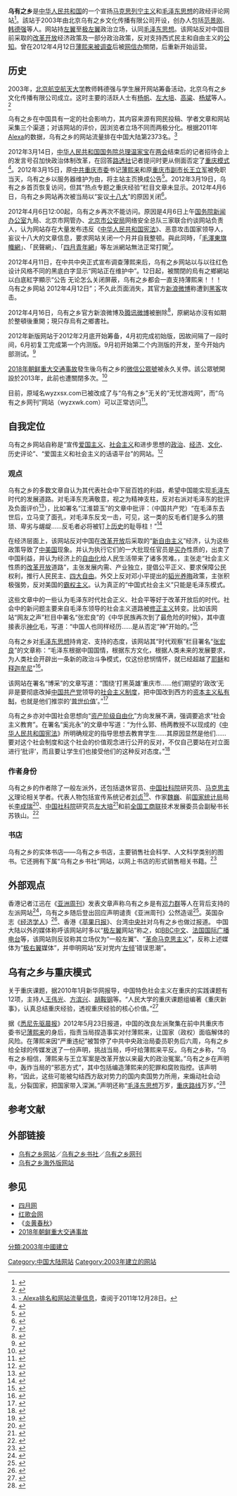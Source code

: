 {{Otheruses|subject=中國的一個政治網站|other=「烏有之鄉」的本義|乌托邦}}
{{Infobox Newspaper
| name                = 乌有之乡/乌有之乡网刊
| caption             = 
| type                = 政经评论网站
| format              = 
| owners              = 北京乌有之乡文化传播有限公司
| publisher           = 
| editor              = 
| founder             = [[韩德强|韩德强]]、范景刚
| chiefeditor         = 范景刚
| assoceditor         = 
| staff               =
| foundation          = 
| ceased publication  = 
| political           = [[左翼|泛左翼]]<br>'''主流：'''<br>[[共产主义|共产主义]]<br>[[马克思列宁主义|马克思列宁主义]]<br>[[毛泽东思想|毛泽东思想]]<br>[[反帝国主义|反帝国主义]]<br>[[反资本主义|反资本主义]]<br>反[[新自由主义|新自由主义]]<ref>{{Cite web |url=http://www.wyzxwk.com/Article/yulun/2021/08/439228.html |title=唯有奉陪到底：因主席像章风波，我被国际知名极右派反动媒体点了名 |accessdate=2021-08-05 |dead-url=no |archive-date=2021-08-10 |archive-url=https://web.archive.org/web/20210810134842/http://www.wyzxwk.com/Article/yulun/2021/08/439228.html }}</ref><br>[[左翼民族主义|左翼民族主义]]<br/>[[改良主义|改良主义]]<br/>'''少数''':<br/>[[马列毛主义|马列毛主义]]<br/>[[革命社会主义|革命社会主义]]<br/>[[中国特色社会主义|中国特色社会主义]]<br/>[[反斯大林主义左翼|反斯大林主义左翼]]
| language            = [[简体中文|简体中文]]
| price               = 
| circulation         = 
| ISSN                = 
| website             = http://www.wyzxwk.com
}}

'''乌有之乡'''是[[中华人民共和国|中华人民共和国]]的一个宣扬[[马克思列宁主义|马克思列宁主义]]和[[毛泽东思想|毛泽东思想]]的政经评论网站<ref name="秦晉">{{cite book|author=秦晉|title=求索與守望：中國民運江湖回望錄|url=http://books.google.com/books?id=Oiu-RLPiq5AC&pg=PT151|accessdate=2012-12-24|publisher=秀威資訊科技股份有限公司|ISBN=978-986-5915-24-7|pages=151–2|archive-date=2014-01-02|archive-url=https://web.archive.org/web/20140102164103/http://books.google.com/books?id=Oiu-RLPiq5AC&pg=PT151|dead-url=no|date=2012-11-01}}</ref>。該站于2003年由北京乌有之乡文化传播有限公司开设，创办人包括[[范景刚|范景刚]]、[[韩德强|韩德强]]等人。网站持[[左翼|左翼]]至[[极左翼|极左翼]]政治立场，认同[[毛泽东思想|毛泽东思想]]。该网站反对中国目前采取的[[改革开放|改革开放]]经济政策及一部分政治政策，反对支持西式民主和自由主义的[[公知|公知]]。曾在2012年4月12日[[薄熙来事件|薄熙来被调查]]后被[[网信办|网信办]]關閉，后重新开始运营。

== 历史 ==

2003年，[[北京航空航天大学|北京航空航天大学]]教师韩德强与学生展开网站筹备活动，北京乌有之乡文化传播有限公司成立。这时主要的活跃人士有[[杨帆|杨帆]]、[[左大培|左大培]]、[[高粱|高粱]]、[[杨斌|杨斌]]等人。<ref>{{cite web|title=「乌有之乡」分崩|url=http://www.zaobao.com/wencui/2012/03/hongkong120329k.shtml|accessdate=2017-08-31|date=2012-03-29|website=联合早报网|language=zh-cn|archive-url=https://web.archive.org/web/20120821025100/http://www.zaobao.com/wencui/2012/03/hongkong120329k.shtml|archive-date=2012-08-21|dead-url=yes}}</ref>

乌有之乡在中国具有一定的社会影响力，其内容来源有网民投稿、学者文章和网站采集三个渠道；对该网站的评价，因浏览者立场不同而两极分化。根据2011年[[Alexa_Internet|Alexa]]的数据，乌有之乡的网站流量排在中国大陆第2373名。<ref>[http://www.alexa.com/search?q=www.wyzxsx.com&r=home_home&p=bigtop - Alexa排名和网站流量信息]，查阅于2011年12月28日。</ref>

2012年3月14日，[[中华人民共和国国务院总理|中华人民共和国国务院总理]][[温家宝|温家宝]]在[[两会|两会]]结束后的记者招待会上的发言号召加快政治体制改革，在回答[[路透社|路透社]]记者提问时更从侧面否定了[[重庆模式|重庆模式]]<ref>{{cite web|title=温家宝2012年3月14日答中外记者问(全文)|url=http://news.ifeng.com/mainland/special/2012lianghui/detail_2012_03/14/13190724_0.shtml|accessdate=2012-03-14|date=2012-03-14|website=新华网|agency=新华社|archive-url=https://web.archive.org/web/20200413140750/http://news.ifeng.com/mainland/special/2012lianghui/detail_2012_03/14/13190724_0.shtml|archive-date=2020-04-13|dead-url=yes}}</ref>。2012年3月15日，原[[中共重庆市委|中共重庆市委]]书记[[薄熙来|薄熙来]]和原[[重庆市人民政府|重庆市副市长]][[王立军|王立军]]被免职当天，乌有之乡以服务器维护为由，将主站主页换成公告<ref>{{Cite web|title=“乌有之乡”闭声 微博实名制上路|url=http://www.chinese.rfi.fr/%E4%B8%AD%E5%9B%BD/20120316-%E2%80%9C%E4%B9%8C%E6%9C%89%E4%B9%8B%E4%B9%A1%E2%80%9D%E9%97%AD%E5%A3%B0-%E5%BE%AE%E5%8D%9A%E5%AE%9E%E5%90%8D%E5%88%B6%E4%B8%8A%E8%B7%AF|accessdate=2012-03-17|date=2012-03-16|publisher=RFI - 法国国际广播电台|archive-url=https://web.archive.org/web/20130417081355/http://www.chinese.rfi.fr/%E4%B8%AD%E5%9B%BD/20120316-%E2%80%9C%E4%B9%8C%E6%9C%89%E4%B9%8B%E4%B9%A1%E2%80%9D%E9%97%AD%E5%A3%B0-%E5%BE%AE%E5%8D%9A%E5%AE%9E%E5%90%8D%E5%88%B6%E4%B8%8A%E8%B7%AF|archive-date=2013-04-17|dead-url=no}}</ref>。2012年3月19日，乌有之乡首页恢复访问，但其“热点专题之重庆经验”栏目文章未显示。2012年4月6日，乌有之乡网站再次被当局以“妄议[[中国共产党第十八次全国代表大会|十八大]]”的原因关闭<ref>{{Cite web|title=乌有之乡网站因“妄议十八大”被关闭整顿一个月|url=http://www.chinese.rfi.fr/%E4%B8%AD%E5%9B%BD/20120406-%E4%B9%8C%E6%9C%89%E4%B9%8B%E4%B9%A1%E7%BD%91%E7%AB%99%E5%9B%A0%E2%80%9C%E5%A6%84%E8%AE%AE%E5%8D%81%E5%85%AB%E5%A4%A7%E2%80%9D%E8%A2%AB%E5%85%B3%E9%97%AD%E6%95%B4%E9%A1%BF%E4%B8%80%E4%B8%AA%E6%9C%88|accessdate=2012-04-06|date=2012-04-06|publisher=RFI - 法国国际广播电台|archive-url=https://web.archive.org/web/20130414084040/http://www.chinese.rfi.fr/%E4%B8%AD%E5%9B%BD/20120406-%E4%B9%8C%E6%9C%89%E4%B9%8B%E4%B9%A1%E7%BD%91%E7%AB%99%E5%9B%A0%E2%80%9C%E5%A6%84%E8%AE%AE%E5%8D%81%E5%85%AB%E5%A4%A7%E2%80%9D%E8%A2%AB%E5%85%B3%E9%97%AD%E6%95%B4%E9%A1%BF%E4%B8%80%E4%B8%AA%E6%9C%88|archive-date=2013-04-14|dead-url=no}}</ref>。

2012年4月6日12:00起，乌有之乡再次不能访问。原因是4月6日上午[[国务院新闻办公室|国务院新闻办公室]]九局、北京市网管办、[[北京市公安局|北京市公安局]]网络安全总队三家联合约谈网站负责人，认为网站存在大量发布违反《[[中华人民共和国宪法|中华人民共和国宪法]]》、恶意攻击国家领导人，妄议十八大的文章信息，要求网站关闭一个月并自我整顿。與此同時，「[[毛澤東旗幟網|毛澤東旗幟網]]」、「民聲網」、「[[四月网|四月青年網]]」等左派網站無法正常打開<ref>{{cite web |url=http://news.sina.com.hk/news/9/1/1/2628960/1.html |title=攻擊領導人「烏有之鄉」封站整改 |date=2012-04-07 |accessdate=2012-04-11 |work=星岛日报 |publisher=新浪香港 |deadurl=yes |archiveurl=https://archive.is/20120717120906/http://news.sina.com.hk/news/9/1/1/2628960/1.html |archivedate=2012-07-17 }}</ref>。

2012年4月11日，在中共中央正式宣布调查薄熙来后，乌有之乡网站以与以往红色设计风格不同的黑底白字显示“网站正在维护中”。12日起，被關閉的烏有之鄉網站以白底紅字顯示“公告  无论怎么关闭屏蔽，乌有之乡都会一直支持薄熙来！！！ 乌有之乡网站 2012年4月12日”；不久此页面消失，其官方[[新浪微博|新浪微博]]称遭到[[黑客|黑客]]攻击。

2012年4月16日，乌有之乡官方新浪微博及[[腾讯微博|腾讯微博]]被删除<ref name="谷歌网页缓存">{{cite web |url=http://www.1688.com.au/site1/news/cn/2012/04/13/188551.shtml |title=乌有之乡敏感时期“大喊”挺薄 |author=多维新闻 |date=2012-04-06 |publisher=澳洲中文报业 |accessdate=2012-04-13 |deadurl=yes |archiveurl=https://web.archive.org/web/20121001020443/http://www.1688.com.au/site1/news/cn/2012/04/13/188551.shtml |archivedate=2012-10-01 }}</ref>，原網站亦沒有如期於整頓後重開；現只存烏有之鄉書社。

2012年新版网站于2012年2月底开始筹备，4月初完成初始版，因故间隔了一段时间，6月初复工完成第一个内测版。9月初开始第二个内测版的开发，至今开始内部测试。<ref>{{Cite web|title=快讯：乌有之乡网站2012新版开通测试 正邀请广大网友参与测试|url=http://www.szhgh.com/html/60/n-15760.html|date=2012-11-17|publisher=红歌会网|archive-url=https://web.archive.org/web/20121128010409/http://www.szhgh.com/html/60/n-15760.html|archive-date=2012-11-28|dead-url=yes}}</ref>

[[2018年朝鲜重大交通事故|2018年朝鲜重大交通事故]]發生後乌有之乡的[[微信公眾號|微信公眾號]]被永久关停。該公眾號開設於2013年，此前也遭關閉多次。<ref>{{cite news|title=朝鲜车祸死亡名单神秘 左派乌有之乡公号遭永久关停|url=https://www.dwnews.com/%E4%B8%AD%E5%9B%BD/60059322/%E6%9C%9D%E9%B2%9C%E8%BD%A6%E7%A5%B8%E6%AD%BB%E4%BA%A1%E5%90%8D%E5%8D%95%E7%A5%9E%E7%A7%98%E5%B7%A6%E6%B4%BE%E4%B9%8C%E6%9C%89%E4%B9%8B%E4%B9%A1%E5%85%AC%E5%8F%B7%E9%81%AD%E6%B0%B8%E4%B9%85%E5%85%B3%E5%81%9C|accessdate=2022-02-15|archive-date=2022-02-15|archive-url=https://web.archive.org/web/20220215182052/https://www.dwnews.com/%E4%B8%AD%E5%9B%BD/60059322/%E6%9C%9D%E9%B2%9C%E8%BD%A6%E7%A5%B8%E6%AD%BB%E4%BA%A1%E5%90%8D%E5%8D%95%E7%A5%9E%E7%A7%98%E5%B7%A6%E6%B4%BE%E4%B9%8C%E6%9C%89%E4%B9%8B%E4%B9%A1%E5%85%AC%E5%8F%B7%E9%81%AD%E6%B0%B8%E4%B9%85%E5%85%B3%E5%81%9C|dead-url=no|author=苏米|work=多维新闻|date=2018-05-22}}</ref>

目前，原域名wyzxsx.com已被改成了与“乌有之乡”无关的“无忧游戏网”，而“乌有之乡网刊”网站（wyzxwk.com）可以正常访问<ref>{{cite web |title=欢迎您访问乌有之乡网站 |url=http://www.wyzxsx.com/ |publisher=乌有之乡 |accessdate=2017-11-13 |deadurl=yes |archiveurl=https://web.archive.org/web/20140921053010/http://www.wyzxsx.com/ |archivedate=2014-09-21 }}</ref>。

== 自我定位 ==
乌有之乡网站自称是“宣传[[爱国主义|爱国主义]]、[[社会主义|社会主义]]和进步思想的[[政治|政治]]、[[经济|经济]]、[[文化|文化]]、历史评论”、“爱国主义和社会主义的话语平台”的网站。<ref>{{Cite web|title=乌有之乡到底是一个什么样的网站？|url=http://www.wyzxsx.com/Article/Class22/201006/157002.html|accessdate=|author=中国向左转|date=2010-06-07|publisher=乌有之乡|archiveurl=https://web.archive.org/web/20100701050946/http://www.wyzxsx.com/Article/Class22/201006/157002.html|archivedate=2010-07-01|deadurl=yes}}</ref>

=== 观点 ===
乌有之乡的多数文章自认为其代表社会中下层百姓的利益，希望中国能实现[[毛泽东|毛泽东]]时代的发展道路。对毛泽东充满敬意，视之为精神支柱，反对右派对毛泽东的批评及负面评价<ref>{{Cite web|title=乌有之乡毛泽东历史真相专题|url=http://www.wyzxsx.com/Article/Special/maols/Index.html|accessdate=2012-01-19|publisher=乌有之乡|archive-url=https://web.archive.org/web/20120117014742/http://www.wyzxsx.com/Article/Special/maols/Index.html|archive-date=2012-01-17|dead-url=yes}}</ref>），比如署名“江淮碧玉”的文章中批评：（中国共产党）“在毛泽东去世后，立马变了面孔，对毛泽东反戈一击，可见，这一类的反毛者们是多么的猥琐、卑劣与龌龊……反毛者必将被钉上[[历史|历史]]的耻辱柱！”<ref>{{Cite web|title=反毛者必将被钉上历史的耻辱柱！|url=http://www.wyzxsx.com/Article/Class22/201011/193835.html|accessdate=|author=江淮碧玉|date=2010-11-06|publisher=乌有之乡|archiveurl=https://web.archive.org/web/20110112073410/http://www.wyzxsx.com/Article/Class22/201011/193835.html|archivedate=2011-01-12|deadurl=yes}}</ref>
 
在经济层面上，该网站反对中国在[[改革开放|改革开放]]后采取的“[[新自由主义|新自由主义]]”经济，认为这些政策导致了[[中美国|中美国]]现象。并认为执行它们的一大批现任官员是[[买办|买办]]性质的，出卖了中国利益，并认为经济上的[[自由化|自由化]]给人民生活带来了诸多苦难。{{fact|在公开政策上反对邓小平主导的[[中国特色社会主义|中国特色社会主义]]}}，主张走“社会主义性质的[[改革开放|改革开放]]道路”，主张发展内需、产业独立，提倡公平正义、要求保障公民权利，推行人民民主、[[四大自由_(文革)|四大自由]]。外交上反对邓小平提出的[[韬光养晦|韬光养晦]]政策，主张积极强势，反对美国的[[霸权主义|霸权主义]]。认为真正的“中国式社会主义”只能是毛泽东模式。

这些文章中的一些认为毛泽东时代社会正义、社会平等好于改革开放后的时代。社会中的新问题主要来自毛泽东领导的社会主义道路被[[修正主义_(马克思主义)|修正主义]]转变。比如该网站“网友之声”栏目中署名“张宏良”的《中华民族再次到了最危险的时候》，其中直接表示[[神化|神化]]毛，写道：“中国人也同样经历……是从否定“神”开始的。”<ref>{{Cite web|title=中华民族又一次到了最危险的时刻|url=http://www.wyzxsx.com/Article/Class22/201003/139991.html|accessdate=|author=张宏良|date=2010-03-25|publisher=乌有之乡|archiveurl=https://web.archive.org/web/20100331225633/http://www.wyzxsx.com/Article/Class22/201003/139991.html|archivedate=2010-03-31|deadurl=yes}}</ref>

乌有之乡对[[毛泽东思想|毛泽东思想]]持肯定、支持的态度，该网站其“时代观察”栏目署名“[[张宏良|张宏良]]”的文章称：“毛泽东根据中国国情，根据东方文化，根据人类未来的发展要求，为人类社会开辟出一条新的政治斗争模式，仅这份悲悯情怀，就已经超越了[[耶稣|耶稣]]和[[释迦牟尼|释迦牟尼]]”<ref>{{Cite web|title=高天滚滚寒流急，大地微微暖气吹——毛泽东诞辰115周年侧记|url=http://www.wyzxsx.com/Article/Class4/200901/64422.html|accessdate=|author=张宏良|date=2009-01-03|publisher=乌有之乡|archiveurl=https://web.archive.org/web/20130525020052/http://www.wyzxsx.com/Article/Class4/200901/64422.html|archivedate=2013-05-25|deadurl=yes}}</ref>。

{{fact|乌有之乡在大陆被认为是[[左派|左派]]的代表，常登载批驳[[右派|右派]]言论的文章。}}该网站在署名“博采”的文章写道：“围绕‘打黑英雄’重庆市……他们期望的‘政改’无非是要彻底改掉[[中国共产党|中国共产党]]领导的[[社会主义制度|社会主义制度]]，把中国改到西方的[[资本主义|资本主义]][[私有制|私有制]]，也就是他们推崇的‘[[普世价值|普世价值]]’。”<ref>{{Cite web|title=整肃重组被外资和南方系控制的新闻传媒和网络媒体|url=http://www.wyzxsx.com/Article/view/201101/207531.html|accessdate=2011-01-07|author=博采|date=2011-01-06|publisher=乌有之乡|archiveurl=https://web.archive.org/web/20110109081136/http://www.wyzxsx.com/Article/view/201101/207531.html|archivedate=2011-01-09|deadurl=yes}}</ref>

乌有之乡亦对中国社会思想向“[[资产阶级自由化|资产阶级自由化]]”方向发展不满，强调要追求“社会主义教育”。在署名“奚兆永”的文章中写道：“为什么郭、杨两教授不以现成的《[[中华人民共和国宪法|中华人民共和国宪法]]》所明确规定的指导思想去教育学生……其原因显然是他们……要对这个社会制度和这个社会的价值观念进行公开的反对，不仅自己要站在对立面进行‘批评’，而且要让学生们也接受他们的这种反对态度。”<ref>{{Cite web|title=教我们的大学还像社会主义大学吗？--驳法大反毛演讲|url=http://www.wyzxsx.com/Article/Class14/201005/153597.html|accessdate=|author=奚兆永|date=2010-05-24|publisher=乌有之乡|archiveurl=https://web.archive.org/web/20100702155710/http://www.wyzxsx.com/Article/Class14/201005/153597.html|archivedate=2010-07-02|deadurl=yes}}</ref>

=== 作者身份 ===
乌有之乡的作者除了一般左派外，还包括退休官员、[[中国社科院|中国社科院]]研究员、[[马克思主义|马克思主义]]理论相关学者。代表人物包括宣传系统记者[[刘贞|刘贞]]<ref>{{Cite web|url=http://www.wyzxsx.com/Article/Class4/200909/103107.html|title=影响力周刊：“乌有式”爱国就该在一起|author=刘贞|date=2009-09-03|publisher=|accessdate=|deadurl=yes|archiveurl=https://web.archive.org/web/20100729061154/http://www.wyzxsx.com/Article/Class4/200909/103107.html|archivedate=2010-07-29}}</ref>、作家[[魏巍_(作家)|魏巍]]、前[[国家统计局|国家统计局]]局长[[李成瑞|李成瑞]]<ref>{{Cite web|url=http://www.wyzxsx.com/Article/Class12/200608/9466.html|title=谁改变了新中国|author=李成瑞|date=2006-08-25|publisher=|accessdate=|deadurl=yes|archiveurl=https://web.archive.org/web/20060901203602/http://www.wyzxsx.com/Article/Class12/200608/9466.html|archivedate=2006-09-01}}</ref>、[[中国社科院|中国社科院]]研究员[[左大培|左大培]]<ref>{{Cite web|url=http://www.wyzxsx.com/ShowAuthor.asp?ChannelID=1&AuthorName=%D7%F3%B4%F3%C5%E0|title=乌有之乡左大培的作品集|author=左大培|date=|publisher=|accessdate=|archive-date=2012-03-01|archive-url=https://web.archive.org/web/20120301075338/http://www.wyzxsx.com/ShowAuthor.asp?ChannelID=1&AuthorName=%D7%F3%B4%F3%C5%E0|dead-url=yes}}</ref>和前[[中华全国工商业联合会|全国工商联]]技术发展委员会副秘书长苏铁山。<ref>{{Cite web|url=http://www.wyzxsx.com/ShowAuthor.asp?ChannelID=1&AuthorName=%CB%D5%CC%FA%C9%BD|title=乌有之乡苏铁山作品集|author=苏铁山|date=|publisher=|accessdate=|archive-date=2012-02-20|archive-url=https://web.archive.org/web/20120220192015/http://www.wyzxsx.com/ShowAuthor.asp?ChannelID=1&AuthorName=%CB%D5%CC%FA%C9%BD|dead-url=yes}}</ref>

=== 书店 ===
乌有之乡的实体书店——乌有之乡书店，主要销售社会科学、人文科学类别的图书。它还拥有下属“乌有之乡书社”网站，以网上书店的形式销售相关书籍。<ref>{{Cite web|url=http://book.wyzxsx.com/article.php?id=113|title=关于乌有之乡书社|author=|date=2010-03-14|publisher=|accessdate=|deadurl=yes|archiveurl=https://web.archive.org/web/20111127055202/http://book.wyzxsx.com/article.php?id=113|archivedate=2011-11-27}}</ref>

== 外部观点 ==
香港记者江迅在《[[亚洲周刊|亚洲周刊]]》发表文章声称乌有之乡是有[[邓力群|邓力群]]等人在背后支持的左派网站<ref>{{Cite web |url= http://www.yzzk.com/cfm/Content_Archive.cfm?Channel=ag&Path=385874171/11ag4.cfm |title= 乌有之乡要为四人帮平反被查处 |author= 江迅 |date= 2009-03-22 |publisher= 亚洲周刊 |accessdate=  |archive-date= 2019-05-11 |archive-url= https://web.archive.org/web/20190511140516/http://www.yzzk.com/cfm/Content_Archive.cfm?Channel=ag&Path=385874171%2F11ag4.cfm |dead-url= no }}</ref>，乌有之乡随后登出回应声明谴责《亚洲周刊》公然造谣<ref>{{Cite web|url=http://www.wyzxsx.com/Article/Class16/200903/73922.html|title=乌有之乡文化传播有限公司严正声明|author=|date=2009-03-13|publisher=|accessdate=|deadurl=yes|archiveurl=https://web.archive.org/web/20100712133811/http://www.wyzxsx.com/Article/Class16/200903/73922.html|archivedate=2010-07-12}}</ref>。英国杂志《[[经济学人|经济学人]]》<ref>{{Cite web |url= http://rss.economist.com/node/13062084 |title= Ideological debate in China:The Little Red Bookshop |author=  |date= 2009-02-05 |publisher= The Economist |language= en |accessdate=  }}{{dead link|date=2017年11月 |bot=InternetArchiveBot |fix-attempted=yes }}</ref>、香港《[[蘋果日報_(香港)|苹果日报]]》、台湾[[中央社|中央社]]对乌有之乡也做过报道。
中国大陆以外的媒体称呼该网站时多以“[[极左政治|极左翼]]网站”称之，如[[BBC中文網|BBC中文]]、[[法国国际广播电台|法国国际广播电台]]等，该网站则反驳称其立场仅为“一般左翼”、“[[革命马克思主义|革命马克思主义]]”，反称上述媒体为“[[极右政治|极右翼]]媒体”，并申明网站“反对党内‘[[左倾|左倾]]’错误思潮”。

== 乌有之乡与重庆模式 ==
关于重庆课题，据2010年1月新华网报导，中国特色社会主义在重庆的实践课题有12项，主持人[[王伟光_(1950年)|王伟光]]、[[方滨兴|方滨兴]]、[[胡鞍钢|胡鞍钢]]等。“人民大学的重庆课题组编著《重庆新事》，认真总结重庆经验，透视重庆经验的核心价值。”<ref>{{Cite web |url= http://cd.qq.com/a/20100108/001767.htm |title= 重庆启动“中国特色社会主义在重庆的实践”系列研究 |author= 新华网 |date= 2010-01-08 |publisher= 腾讯大成网 |accessdate=  |archive-date= 2019-05-13 |archive-url= https://web.archive.org/web/20190513155113/https://cd.qq.com/a/20100108/001767.htm |dead-url= no }}</ref>

据《[[悉尼先驱晨报|悉尼先驱晨报]]》2012年5月23日报道，中国的改良左派聚集在前中共重庆市委书记[[薄熙来|薄熙来]]的身后，指责当局捏造事实对付薄熙来，让国家（政权）面临解体的风险。在薄熙来因“严重违纪”被暂停了中共中央政治局委员职务后六周，乌有之乡给全球的传媒发送了一份声明，挑战当局，呼吁给薄熙来平反。乌有之乡称，“乌有之乡相信，薄熙来与王立军案是改革开放以来最大的政治冤案。”乌有之乡在声明中，轰炸当局的“邪恶方式”，其中包括编造薄熙来的犯罪和腐败指控。该声明称，“因此，这些可能被勾结西方敌对势力的国内卖国势力所用，来煽动社会动乱，分裂国家，把国家带入深渊。”声明还称“[[毛泽东思想|毛泽东思想]]万岁，[[重庆模式|重庆路线]]万岁。”<ref>{{Cite web |url= http://www.smh.com.au/world/maoists-accuse-authorities-of-concocting-the-case-over-fallen-hero-bo-20120522-1z36g.html |title= 毛派乌有之乡给全球传媒发声明 轰炸中央 |author= John Garnaut |date= 2012-05-23 |publisher= 《悉尼先驱晨报》 |accessdate=  |archive-date= 2021-01-16 |archive-url= https://web.archive.org/web/20210116003027/https://www.smh.com.au/world/maoists-accuse-authorities-of-concocting-the-case-over-fallen-hero-bo-20120522-1z36g.html |dead-url= no }}</ref>

== 参考文献 ==
{{Reflist|30em}}

== 外部链接 ==
* [https://web.archive.org/web/20140921053010/http://www.wyzxsx.com/ 乌有之乡网站]／[https://web.archive.org/web/20120522144533/http://www.wyzxsd.com/ 乌有之乡书社]／[http://www.wyzxwk.com/ 乌有之乡网刊] {{Wayback|url=http://www.wyzxwk.com/ |date=20140606041552 }}
* [https://web.archive.org/web/20130717164004/http://wyzxsx.net/ 乌有之乡海外版网站]

== 参见 ==
{{Portal box|中华人民共和国|政治|互联网}}
* [[四月网|四月网]]
* [[红歌会网|红歌会网]]
* 《[[炎黄春秋|炎黄春秋]]》
*[[2018年朝鲜重大交通事故|2018年朝鲜重大交通事故]]

{{中华人民共和国新左翼}}
[[Category:中国大陆网站|Category:中国大陆网站]]
[[分類:2003年中國建立|分類:2003年中國建立]]
[[Category:2003年建立的网站|Category:2003年建立的网站]]